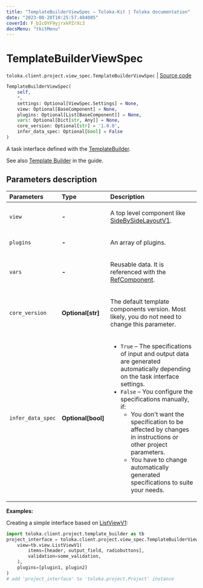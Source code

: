 ```yaml
---
title: "TemplateBuilderViewSpec — Toloka-Kit | Toloka documentation"
date: "2023-08-28T10:25:57.484085"
coverId: F_bIcOYF9yjrxkPZrXc3
docsMenu: "tkitMenu"
---
```


# TemplateBuilderViewSpec

`toloka.client.project.view_spec.TemplateBuilderViewSpec` | [Source code](https://github.com/Toloka/toloka-kit/blob/v1.2.1/src/client/project/view_spec.py#L122)

```python
TemplateBuilderViewSpec(
    self,
    *,
    settings: Optional[ViewSpec.Settings] = None,
    view: Optional[BaseComponent] = None,
    plugins: Optional[List[BaseComponent]] = None,
    vars: Optional[Dict[str, Any]] = None,
    core_version: Optional[str] = '1.0.0',
    infer_data_spec: Optional[bool] = False
)
```

A task interface defined with the [TemplateBuilder](/docs/toloka-kit/reference/toloka.client.project.template_builder.TemplateBuilder).

See also [Template Builder](/docs/template-builder/) in the guide.

## Parameters description

| Parameters | Type | Description |
| :----------| :----| :-----------|
`view`|**-**|<p>A top level component like [SideBySideLayoutV1](/docs/toloka-kit/reference/toloka.client.project.template_builder.layouts.SideBySideLayoutV1).</p>
`plugins`|**-**|<p>An array of plugins.</p>
`vars`|**-**|<p>Reusable data. It is referenced with the [RefComponent](/docs/toloka-kit/reference/toloka.client.project.template_builder.base.RefComponent).</p>
`core_version`|**Optional\[str\]**|<p>The default template components version. Most likely, you do not need to change this parameter.</p>
`infer_data_spec`|**Optional\[bool\]**|<ul> <li>`True` – The specifications of input and output data are generated automatically depending on the task interface settings.</li> <li>`False` – You configure the specifications manually, if: <ul> <li>You don't want the specification to be affected by changes in instructions or other project parameters.</li> <li>You have to change automatically generated specifications to suite your needs.</li> </ul> </li> </ul>

**Examples:**

Creating a simple interface based on [ListViewV1](/docs/toloka-kit/reference/toloka.client.project.template_builder.view.ListViewV1):

```python
import toloka.client.project.template_builder as tb
project_interface = toloka.client.project.view_spec.TemplateBuilderViewSpec(
    view=tb.view.ListViewV1(
        items=[header, output_field, radiobuttons],
        validation=some_validation,
    ),
    plugins=[plugin1, plugin2]
)
# add 'project_interface' to 'toloka.project.Project' instance
```